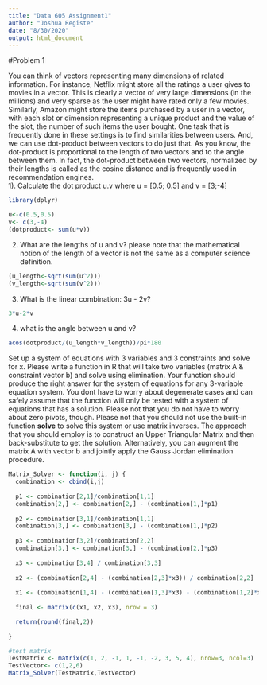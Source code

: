 ```yaml
---
title: "Data 605 Assignment1"
author: "Joshua Registe"
date: "8/30/2020"
output: html_document
---
```


#Problem 1

You can think of vectors representing many dimensions of related information. For instance, Netflix might store all the ratings a user gives to movies in a vector. This is clearly a vector of very large dimensions (in the millions) and very sparse as the user might have rated only a few movies. Similarly, Amazon might store the items purchased by a user in a vector, with each slot or dimension representing a unique product and the value of the slot, the number of such items the user bought. One task that is frequently done in these settings is to find similarities between users. And, we can use dot-product between vectors to do just that. As you know, the dot-product is proportional to the length of two vectors and to the angle between them. In fact, the dot-product between two vectors, normalized by their lengths is called as the cosine distance and is frequently used in recommendation engines.
<br>
1). Calculate the dot product u.v where u = [0.5; 0.5] and v = [3;-4]

```r
library(dplyr)

u<-c(0.5,0.5)
v<- c(3,-4)
(dotproduct<- sum(u*v))

```


2) What are the lengths of u and v? please note that the mathematical notion of the length of a vector is not the same as a computer science definition.

```r

(u_length<-sqrt(sum(u^2)))
(v_length<-sqrt(sum(v^2)))


```


3) What is the linear combination: 3u - 2v?

```r
3*u-2*v
```


4) what is the angle between u and v?

```r
acos(dotproduct/(u_length*v_length))/pi*180

```



Set up a system of equations with 3 variables and 3 constraints and solve for x. Please write a function in R that will take two variables (matrix A & constraint vector b) and solve using elimination. Your function should produce the right answer for the system of equations for any 3-variable equation system. You dont have to worry about degenerate cases and can safely assume that the function will only be tested with a system of equations that has a solution. Please not that you do not have to worry about zero pivots, though. Please not that you should not use the built-in function <b>solve</b> to solve this system or use matrix inverses. The approach that you should employ is to construct an Upper Triangular Matrix and then back-substitute to get the solution. Alternatively, you can augment the matrix A with vector b and jointly apply the Gauss Jordan elimination procedure.


```r

Matrix_Solver <- function(i, j) {
  combination <- cbind(i,j)
  
  p1 <- combination[2,1]/combination[1,1]
  combination[2,] <- combination[2,] - (combination[1,]*p1)
  
  p2 <- combination[3,1]/combination[1,1]
  combination[3,] <- combination[3,] - (combination[1,]*p2)
 
  p3 <- combination[3,2]/combination[2,2]
  combination[3,] <- combination[3,] - (combination[2,]*p3)
 
  x3 <- combination[3,4] / combination[3,3]
  
  x2 <- (combination[2,4] - (combination[2,3]*x3)) / combination[2,2]
  
  x1 <- (combination[1,4] - (combination[1,3]*x3) - (combination[1,2]*x2)) / combination[1,1]
  
  final <- matrix(c(x1, x2, x3), nrow = 3)

  return(round(final,2))
  
} 

#test matrix
TestMatrix <- matrix(c(1, 2, -1, 1, -1, -2, 3, 5, 4), nrow=3, ncol=3) 
TestVector<- c(1,2,6)
Matrix_Solver(TestMatrix,TestVector)
```

